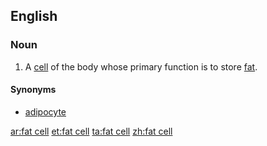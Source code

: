 ==English==
===Noun===
{{en-noun|head=[[fat]] [[cell]]}}
# {{context|medicine}} A [[cell]] of the body whose primary function is to store [[fat]].
====Synonyms====
*[[adipocyte]]

[[ar:fat cell]]
[[et:fat cell]]
[[ta:fat cell]]
[[zh:fat cell]]